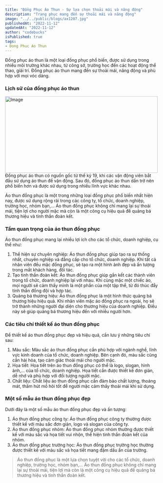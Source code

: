 ```yaml
---
title: "Đồng Phục Áo Thun - Sự lựa chọn thoải mái và năng động"
description: "Trang phục mang đến sự thoải mái và năng động"
image: "../../public/blogs/ax1207.jpg"
publishedAt: "2022-11-12"
updatedAt: "2022-11-12"
author: "codebucks"
isPublished: true
tags: 
- Dong Phuc Ao Thun
---
```



Đồng phục áo thun là một loại đồng phục phổ biến, được sử dụng trong nhiều môi trường khác nhau, từ công sở, trường học đến các hoạt động thể thao, giải trí. Đồng phục áo thun mang đến sự thoải mái, năng động và phù hợp với mọi vóc dáng.
### Lịch sử của đồng phục áo thun
<Image
  src="/blogs/ax1208.jpg"
  width="500"
  height="250"
  alt="Image"
  sizes="100vw"
/>
Đồng phục áo thun có nguồn gốc từ thế kỷ 19, khi các vận động viên bắt đầu sử dụng áo thun để vận động. Sau đó, đồng phục áo thun dần trở nên phổ biến hơn và được sử dụng trong nhiều lĩnh vực khác nhau.

Áo thun đồng phục là một trong những loại đồng phục phổ biến nhất hiện nay, được sử dụng rộng rãi trong các công ty, tổ chức, doanh nghiệp, trường học, nhóm bạn,... Áo thun đồng phục không chỉ mang lại sự thoải mái, tiện lợi cho người mặc mà còn là một công cụ hiệu quả để quảng bá thương hiệu và tinh thần đoàn kết.

### Tầm quan trọng của áo thun đồng phục

Áo thun đồng phục mang lại nhiều lợi ích cho các tổ chức, doanh nghiệp, cụ thể như:

1. Thể hiện sự chuyên nghiệp: Áo thun đồng phục giúp tạo ra sự thống nhất, chuyên nghiệp và đẳng cấp cho tổ chức, doanh nghiệp. Khi tất cả nhân viên đều mặc đồng phục, sẽ tạo ra một hình ảnh đẹp và ấn tượng trong mắt khách hàng, đối tác.
2. Tạo tinh thần đoàn kết: Áo thun đồng phục giúp gắn kết các thành viên trong tổ chức, doanh nghiệp lại với nhau. Khi cùng mặc một chiếc áo, mọi người sẽ cảm thấy mình là một phần của một tập thể, từ đó thúc đẩy tinh thần đồng đội và hợp tác.
3. Quảng bá thương hiệu: Áo thun đồng phục là một hình thức quảng bá thương hiệu hiệu quả. Khi nhân viên mặc áo đồng phục ra ngoài, họ sẽ trở thành những người đại diện cho thương hiệu của doanh nghiệp. Điều này sẽ giúp quảng bá thương hiệu đến với nhiều người hơn.

### Các tiêu chí thiết kế áo thun đồng phục
Để thiết kế áo thun đồng phục đẹp và hiệu quả, cần lưu ý những tiêu chí sau:
1. Màu sắc: Màu sắc áo thun đồng phục cần phù hợp với ngành nghề, lĩnh vực kinh doanh của tổ chức, doanh nghiệp. Bên cạnh đó, màu sắc cũng cần hài hòa, tạo cảm giác thoải mái cho người mặc.
2. Họa tiết: Họa tiết trên áo thun đồng phục có thể là logo, slogan, hình ảnh,... của tổ chức, doanh nghiệp. Họa tiết cần được thiết kế đơn giản, dễ nhớ và phù hợp với đối tượng người mặc.
3. Chất liệu: Chất liệu áo thun đồng phục cần đảm bảo chất lượng, thoáng mát, thấm hút mồ hôi tốt để người mặc cảm thấy thoải mái khi sử dụng.

### Một số mẫu áo thun đồng phục đẹp

Dưới đây là một số mẫu áo thun đồng phục đẹp và ấn tượng:

1. Áo thun đồng phục công ty: Áo thun đồng phục công ty thường được thiết kế với màu sắc đơn giản, logo và slogan của công ty.
2. Áo thun đồng phục nhóm: Áo thun đồng phục nhóm thường được thiết kế với màu sắc và họa tiết vui nhộn, thể hiện tinh thần đoàn kết của nhóm.
3. Áo thun đồng phục trường học: Áo thun đồng phục trường học thường được thiết kế với màu sắc và họa tiết mang đậm dấu ấn của trường.


> Áo thun đồng phục là một lựa chọn tuyệt vời cho các tổ chức, doanh nghiệp, trường học, nhóm bạn,... Áo thun đồng phục không chỉ mang lại sự thoải mái, tiện lợi mà còn là một công cụ hiệu quả để quảng bá thương hiệu và tinh thần đoàn kết.